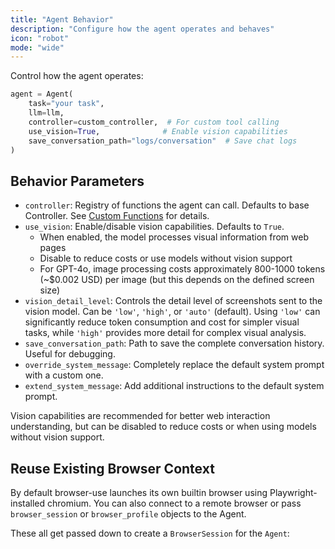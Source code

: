 ```yaml
---
title: "Agent Behavior"
description: "Configure how the agent operates and behaves"
icon: "robot"
mode: "wide"
---
```


Control how the agent operates:

```python
agent = Agent(
    task="your task",
    llm=llm,
    controller=custom_controller,  # For custom tool calling
    use_vision=True,              # Enable vision capabilities
    save_conversation_path="logs/conversation"  # Save chat logs
)
```

## Behavior Parameters

- `controller`: Registry of functions the agent can call. Defaults to base Controller. See <a href="/customize/custom-functions">Custom Functions</a> for details.
- `use_vision`: Enable/disable vision capabilities. Defaults to `True`.
  - When enabled, the model processes visual information from web pages
  - Disable to reduce costs or use models without vision support
  - For GPT-4o, image processing costs approximately 800-1000 tokens (~$0.002 USD) per image (but this depends on the defined screen size)
- `vision_detail_level`: Controls the detail level of screenshots sent to the vision model. Can be `'low'`, `'high'`, or `'auto'` (default). Using `'low'` can significantly reduce token consumption and cost for simpler visual tasks, while `'high'` provides more detail for complex visual analysis.
- `save_conversation_path`: Path to save the complete conversation history. Useful for debugging.
- `override_system_message`: Completely replace the default system prompt with a custom one.
- `extend_system_message`: Add additional instructions to the default system prompt.

<Note>
  Vision capabilities are recommended for better web interaction understanding,
  but can be disabled to reduce costs or when using models without vision
  support.
</Note>

## Reuse Existing Browser Context

By default browser-use launches its own builtin browser using Playwright-installed chromium.
You can also connect to a remote browser or pass `browser_session` or `browser_profile` objects to the Agent.

These all get passed down to create a `BrowserSession` for the `Agent`: